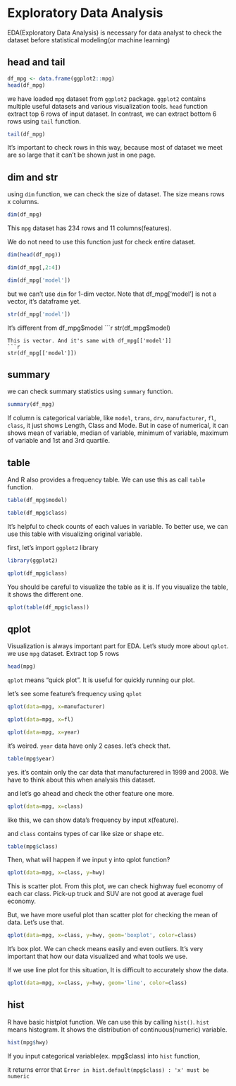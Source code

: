 # Exploratory Data Analysis

EDA(Exploratory Data Analysis) is necessary for data analyst to check the dataset before statistical modeling(or machine learning)

## head and tail

```r
df_mpg <- data.frame(ggplot2::mpg)
head(df_mpg)
```

we have loaded `mpg` dataset from `ggplot2` package. `ggplot2` contains multiple useful datasets and various visualization tools.
`head` function extract top 6 rows of input dataset. In contrast, we can extract bottom 6 rows using `tail` function.

```r
tail(df_mpg)
```

It's important to check rows in this way, because most of dataset we meet are so large that it can't be shown just in one page.

## dim and str

using `dim` function, we can check the size of dataset. The size means rows x columns.

```r
dim(df_mpg)
```

This `mpg` dataset has 234 rows and 11 columns(features).

We do not need to use this function just for check entire dataset.

```r
dim(head(df_mpg))
```

```r
dim(df_mpg[,2:4])
```
```r
dim(df_mpg['model'])
```

but we can't use `dim` for 1-dim vector. Note that df_mpg['model'] is not a vector, it's dataframe yet.
```r
str(df_mpg['model'])
```

It's different from df_mpg$model
```r
str(df_mpg$model)
```
This is vector. And it's same with df_mpg[['model']]
```r
str(df_mpg[['model']])
```


## summary

we can check summary statistics using `summary` function.

```r
summary(df_mpg)
```


If column is categorical variable, like `model`, `trans`, `drv`, `manufacturer`, `fl`, `class`, it just shows Length, Class and Mode. But in case of numerical, it can shows mean of variable, median of variable, minimum of variable, maximum of variable and 1st and 3rd quartile.


## table

And R also provides a frequency table. We can use this as call `table` function.
```r
table(df_mpg$model)
```

```r
table(df_mpg$class)
```

It's helpful to check counts of each values in variable. To better use, we can use this table with visualizing original variable.

first, let's import `ggplot2` library
```r
library(ggplot2)
```


```r
qplot(df_mpg$class)
```
You should be careful to visualize the table as it is. If you visualize the table, it shows the different one.

```r
qplot(table(df_mpg$class))
```

## qplot

Visualization is always important part for EDA. Let's study more about `qplot`.
we use `mpg` dataset. Extract top 5 rows
```r
head(mpg)
```

`qplot` means "quick plot". It is useful for quickly running our plot.

let's see some feature's frequency using `qplot`

```r
qplot(data=mpg, x=manufacturer)
```

```r
qplot(data=mpg, x=fl)
```

```r
qplot(data=mpg, x=year)
```

it's weired. `year` data have only 2 cases.
let's check that.

```r
table(mpg$year)
```

yes. it's contain only the car data that manufacturered in 1999 and 2008. We have to think about this when analysis this dataset.

and let's go ahead and check the other feature one more.

```r
qplot(data=mpg, x=class)
```

like this, we can show data's frequency by input x(feature). 

and `class` contains types of car like size or shape etc.
```r
table(mpg$class)
```


Then, what will happen if we input y into qplot function?

```r
qplot(data=mpg, x=class, y=hwy)
```

This is scatter plot. From this plot, we can check highway fuel economy of each car class. Pick-up truck and SUV are not good at average fuel economy.

But, we have more useful plot than scatter plot for checking the mean of data. Let's use that.

```r
qplot(data=mpg, x=class, y=hwy, geom='boxplot', color=class)
```

It's box plot. We can check means easily and even outliers. It's very important that how our data visualized and what tools we use.

If we use line plot for this situation, It is difficult to accurately show the data.

```r
qplot(data=mpg, x=class, y=hwy, geom='line', color=class)
```


## hist

R have basic histplot function. We can use this by calling `hist()`. `hist` means histogram. It shows the distribution of continuous(numeric) variable.

```r
hist(mpg$hwy)
```

If you input categorical variable(ex. mpg$class) into `hist` function, 

it returns error that `Error in hist.default(mpg$class) : 'x' must be numeric`






